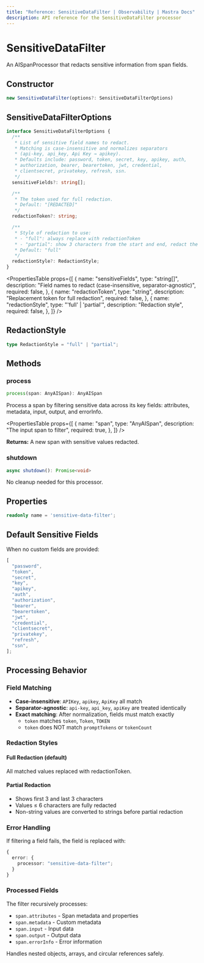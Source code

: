 ```yaml
---
title: "Reference: SensitiveDataFilter | Observability | Mastra Docs"
description: API reference for the SensitiveDataFilter processor
---
```



# SensitiveDataFilter

An AISpanProcessor that redacts sensitive information from span fields.

## Constructor

```typescript
new SensitiveDataFilter(options?: SensitiveDataFilterOptions)
```

## SensitiveDataFilterOptions

```typescript
interface SensitiveDataFilterOptions {
  /**
   * List of sensitive field names to redact.
   * Matching is case-insensitive and normalizes separators
   * (api-key, api_key, Api Key → apikey).
   * Defaults include: password, token, secret, key, apikey, auth,
   * authorization, bearer, bearertoken, jwt, credential,
   * clientsecret, privatekey, refresh, ssn.
   */
  sensitiveFields?: string[];

  /**
   * The token used for full redaction.
   * Default: "[REDACTED]"
   */
  redactionToken?: string;

  /**
   * Style of redaction to use:
   * - "full": always replace with redactionToken
   * - "partial": show 3 characters from the start and end, redact the middle
   * Default: "full"
   */
  redactionStyle?: RedactionStyle;
}
```

<PropertiesTable
  props={[
    {
      name: "sensitiveFields",
      type: "string[]",
      description:
        "Field names to redact (case-insensitive, separator-agnostic)",
      required: false,
    },
    {
      name: "redactionToken",
      type: "string",
      description: "Replacement token for full redaction",
      required: false,
    },
    {
      name: "redactionStyle",
      type: "'full' | 'partial'",
      description: "Redaction style",
      required: false,
    },
  ]}
/>

## RedactionStyle

```typescript
type RedactionStyle = "full" | "partial";
```

## Methods

### process

```typescript
process(span: AnyAISpan): AnyAISpan
```

Process a span by filtering sensitive data across its key fields: attributes, metadata, input, output, and errorInfo.

<PropertiesTable
  props={[
    {
      name: "span",
      type: "AnyAISpan",
      description: "The input span to filter",
      required: true,
    },
  ]}
/>

**Returns:** A new span with sensitive values redacted.

### shutdown

```typescript
async shutdown(): Promise<void>
```

No cleanup needed for this processor.

## Properties

```typescript
readonly name = 'sensitive-data-filter';
```

## Default Sensitive Fields

When no custom fields are provided:

```typescript
[
  "password",
  "token",
  "secret",
  "key",
  "apikey",
  "auth",
  "authorization",
  "bearer",
  "bearertoken",
  "jwt",
  "credential",
  "clientsecret",
  "privatekey",
  "refresh",
  "ssn",
];
```

## Processing Behavior

### Field Matching

- **Case-insensitive**: `APIKey`, `apikey`, `ApiKey` all match
- **Separator-agnostic**: `api-key`, `api_key`, `apiKey` are treated identically
- **Exact matching**: After normalization, fields must match exactly
  - `token` matches `token`, `Token`, `TOKEN`
  - `token` does NOT match `promptTokens` or `tokenCount`

### Redaction Styles

#### Full Redaction (default)

All matched values replaced with redactionToken.

#### Partial Redaction

- Shows first 3 and last 3 characters
- Values ≤ 6 characters are fully redacted
- Non-string values are converted to strings before partial redaction

### Error Handling

If filtering a field fails, the field is replaced with:

```typescript
{
  error: {
    processor: "sensitive-data-filter";
  }
}
```

### Processed Fields

The filter recursively processes:

- `span.attributes` - Span metadata and properties
- `span.metadata` - Custom metadata
- `span.input` - Input data
- `span.output` - Output data
- `span.errorInfo` - Error information

Handles nested objects, arrays, and circular references safely.
